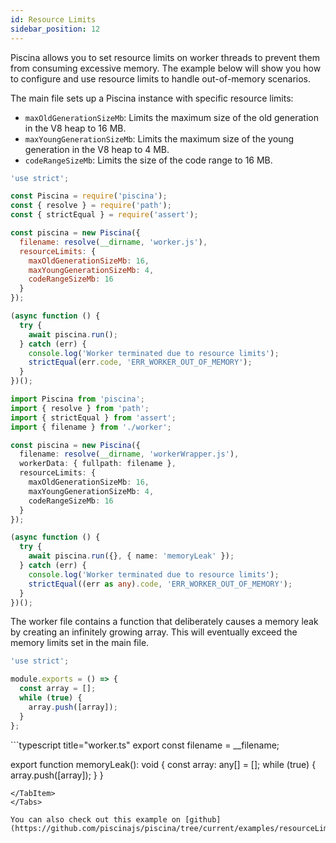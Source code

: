 ```yaml
---
id: Resource Limits
sidebar_position: 12
---
```



Piscina allows you to set resource limits on worker threads to prevent them from consuming excessive memory. The example below will show you how to configure and use resource limits to handle out-of-memory scenarios.

The main file sets up a Piscina instance with specific resource limits:

- `maxOldGenerationSizeMb`: Limits the maximum size of the old generation in the V8 heap to 16 MB.
- `maxYoungGenerationSizeMb`: Limits the maximum size of the young generation in the V8 heap to 4 MB.
- `codeRangeSizeMb`: Limits the size of the code range to 16 MB.

<Tabs>
<TabItem value="Javascript">

```javascript title="index.js"
'use strict';

const Piscina = require('piscina');
const { resolve } = require('path');
const { strictEqual } = require('assert');

const piscina = new Piscina({
  filename: resolve(__dirname, 'worker.js'),
  resourceLimits: {
    maxOldGenerationSizeMb: 16,
    maxYoungGenerationSizeMb: 4,
    codeRangeSizeMb: 16
  }
});

(async function () {
  try {
    await piscina.run();
  } catch (err) {
    console.log('Worker terminated due to resource limits');
    strictEqual(err.code, 'ERR_WORKER_OUT_OF_MEMORY');
  }
})();
```

</TabItem>
<TabItem value="Typescript">

```typescript title="index.ts"
import Piscina from 'piscina';
import { resolve } from 'path';
import { strictEqual } from 'assert';
import { filename } from './worker';

const piscina = new Piscina({
  filename: resolve(__dirname, 'workerWrapper.js'),
  workerData: { fullpath: filename },
  resourceLimits: {
    maxOldGenerationSizeMb: 16,
    maxYoungGenerationSizeMb: 4,
    codeRangeSizeMb: 16
  }
});

(async function () {
  try {
    await piscina.run({}, { name: 'memoryLeak' });
  } catch (err) {
    console.log('Worker terminated due to resource limits');
    strictEqual((err as any).code, 'ERR_WORKER_OUT_OF_MEMORY');
  }
})();
```
<WorkerWrapperComponent/>
</TabItem>
</Tabs>

The worker file contains a function that deliberately causes a memory leak by creating an infinitely growing array. This will eventually exceed the memory limits set in the main file.

<Tabs>
<TabItem value="Javascript">

```javascript title="worker.js"
'use strict';

module.exports = () => {
  const array = [];
  while (true) {
    array.push([array]);
  }
};
```

</TabItem>
<TabItem value="Typescript">
```typescript title="worker.ts"
export const filename = __filename;

export function memoryLeak(): void {
  const array: any[] = [];
  while (true) {
    array.push([array]);
  }
}
```
</TabItem>
</Tabs>

You can also check out this example on [github](https://github.com/piscinajs/piscina/tree/current/examples/resourceLimits).